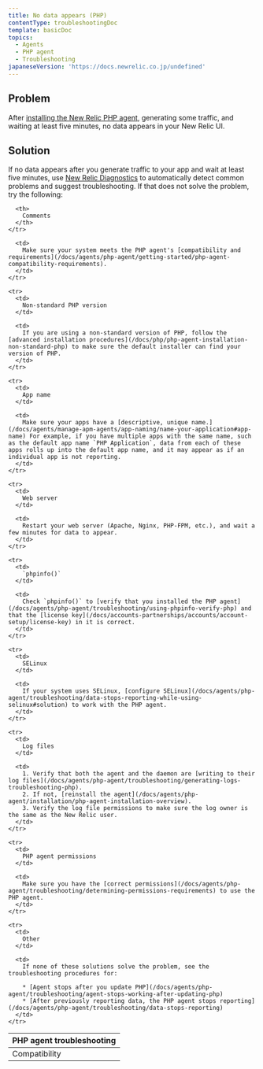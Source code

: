 ```yaml
---
title: No data appears (PHP)
contentType: troubleshootingDoc
template: basicDoc
topics:
  - Agents
  - PHP agent
  - Troubleshooting
japaneseVersion: 'https://docs.newrelic.co.jp/undefined'
---
```


## Problem

After [installing the New Relic PHP agent](/docs/agents/php-agent/installation/php-agent-installation-overview), generating some traffic, and waiting at least five minutes, no data appears in your New Relic UI.

## Solution

If no data appears after you generate traffic to your app and wait at least five minutes, use [New Relic Diagnostics](/docs/agents/manage-apm-agents/troubleshooting/new-relic-diagnostics) to automatically detect common problems and suggest troubleshooting. If that does not solve the problem, try the following:

<Table>
  <thead>
    <tr>
      <th>
        PHP agent troubleshooting
      </th>

      <th>
        Comments
      </th>
    </tr>
  </thead>

  <tbody>
    <tr>
      <td>
        Compatibility
      </td>

      <td>
        Make sure your system meets the PHP agent's [compatibility and requirements](/docs/agents/php-agent/getting-started/php-agent-compatibility-requirements).
      </td>
    </tr>

    <tr>
      <td>
        Non-standard PHP version
      </td>

      <td>
        If you are using a non-standard version of PHP, follow the [advanced installation procedures](/docs/php/php-agent-installation-non-standard-php) to make sure the default installer can find your version of PHP.
      </td>
    </tr>

    <tr>
      <td>
        App name
      </td>

      <td>
        Make sure your apps have a [descriptive, unique name.](/docs/agents/manage-apm-agents/app-naming/name-your-application#app-name) For example, if you have multiple apps with the same name, such as the default app name `PHP Application`, data from each of these apps rolls up into the default app name, and it may appear as if an individual app is not reporting.
      </td>
    </tr>

    <tr>
      <td>
        Web server
      </td>

      <td>
        Restart your web server (Apache, Nginx, PHP-FPM, etc.), and wait a few minutes for data to appear.
      </td>
    </tr>

    <tr>
      <td>
        `phpinfo()`
      </td>

      <td>
        Check `phpinfo()` to [verify that you installed the PHP agent](/docs/agents/php-agent/troubleshooting/using-phpinfo-verify-php) and that the [license key](/docs/accounts-partnerships/accounts/account-setup/license-key) in it is correct.
      </td>
    </tr>

    <tr>
      <td>
        SELinux
      </td>

      <td>
        If your system uses SELinux, [configure SELinux](/docs/agents/php-agent/troubleshooting/data-stops-reporting-while-using-selinux#solution) to work with the PHP agent.
      </td>
    </tr>

    <tr>
      <td>
        Log files
      </td>

      <td>
        1. Verify that both the agent and the daemon are [writing to their log files](/docs/agents/php-agent/troubleshooting/generating-logs-troubleshooting-php).
        2. If not, [reinstall the agent](/docs/agents/php-agent/installation/php-agent-installation-overview).
        3. Verify the log file permissions to make sure the log owner is the same as the New Relic user.
      </td>
    </tr>

    <tr>
      <td>
        PHP agent permissions
      </td>

      <td>
        Make sure you have the [correct permissions](/docs/agents/php-agent/troubleshooting/determining-permissions-requirements) to use the PHP agent.
      </td>
    </tr>

    <tr>
      <td>
        Other
      </td>

      <td>
        If none of these solutions solve the problem, see the troubleshooting procedures for:

        * [Agent stops after you update PHP](/docs/agents/php-agent/troubleshooting/agent-stops-working-after-updating-php)
        * [After previously reporting data, the PHP agent stops reporting](/docs/agents/php-agent/troubleshooting/data-stops-reporting)
      </td>
    </tr>
  </tbody>
</Table>
